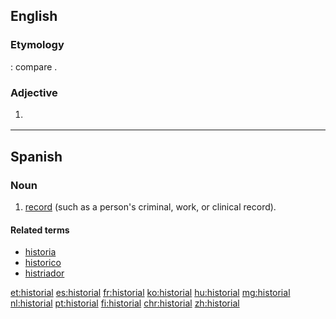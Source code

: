 ==English==

===Etymology===
{{etyl|la|en}} {{lena}} {{term|historialis}}: compare {{etyl|fr|-}} {{term|historial|lang=fr}}.

===Adjective===
{{en-adj}}

# {{obsolete form of|historical|lang=en}}
#: {{rfquotek|Chaucer}}

{{Webster 1913}}

----

==Spanish==

===Noun===
{{es-noun|m|es}}

# [[record]] (such as a person's criminal, work, or clinical record).

====Related terms====
* [[historia]]
* [[historico]]
* [[histriador]]

[[et:historial]]
[[es:historial]]
[[fr:historial]]
[[ko:historial]]
[[hu:historial]]
[[mg:historial]]
[[nl:historial]]
[[pt:historial]]
[[fi:historial]]
[[chr:historial]]
[[zh:historial]]